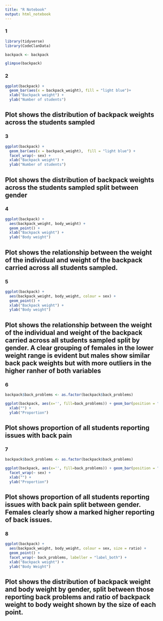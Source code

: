 ```yaml
---
title: "R Notebook"
output: html_notebook
---
```

### 1
```r
library(tidyverse)
library(CodeClanData)
```

```r
backpack <- backpack
```

```r
glimpse(backpack)
```
### 2
```r
ggplot(backpack) +
  geom_bar(aes(x = backpack_weight), fill = "light blue")+
  xlab("Backpack weight") +
  ylab("Number of students")
```
## Plot shows the distribution of backpack weights across the students sampled

### 3
```r
ggplot(backpack) +
  geom_bar(aes(x = backpack_weight),  fill = "light blue") +
  facet_wrap(~ sex) +
  xlab("Backpack weight") +
  ylab("Number of students")
```
## Plot shows the distribution of backpack weights across the students sampled split between gender

### 4
```r
ggplot(backpack) +
  aes(backpack_weight, body_weight) +
  geom_point() +
  xlab("Backpack weight") +
  ylab("Body weight")
```

## Plot shows the relationship between the weight of the individual and weight of the backpack carried across all students sampled. 

### 5
```r
ggplot(backpack) +
  aes(backpack_weight, body_weight, colour = sex) +
  geom_point() +
  xlab("Backpack weight") +
  ylab("Body weight")
```
## Plot shows the relationship between the weight of the individual and weight of the backpack carried across all students sampled split by gender. A clear grouping of females in the lower weight range is evident but males show similar back pack weights but with more outliers in the higher ranher of both variables 

### 6
```r
backpack$back_problems <- as.factor(backpack$back_problems)

ggplot(backpack, aes(x='', fill=back_problems)) + geom_bar(position = "fill")+
  xlab("") +
  ylab("Proportion")


```
## Plot shows proportion of all students reporting issues with back pain


### 7
```r
backpack$back_problems <- as.factor(backpack$back_problems)

ggplot(backpack, aes(x='', fill=back_problems)) + geom_bar(position = "fill") +
  facet_wrap(~ sex) +
  xlab("") +
  ylab("Proportion")

```
## Plot shows proportion of all students reporting issues with back pain split between gender. Females clearly show a marked higher reporting of back issues.



### 8
```r
ggplot(backpack) +
  aes(backpack_weight, body_weight, colour = sex, size = ratio) +
  geom_point() +
  facet_wrap(~ back_problems, labeller = "label_both") +
  xlab("Backpack weight") +
  ylab("Body Weight")
```
## Plot shows the distribution of backpack weight and body weight by gender, split between those reporting back problems and ratio of backpack weight to body weight shown by the size of each point.


